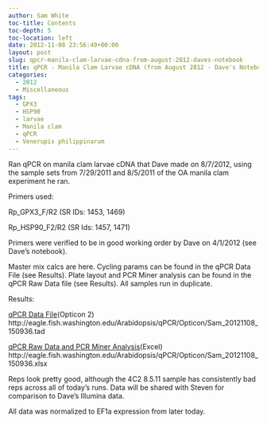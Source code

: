 ```yaml
---
author: Sam White
toc-title: Contents
toc-depth: 5
toc-location: left
date: 2012-11-08 23:56:49+00:00
layout: post
slug: qpcr-manila-clam-larvae-cdna-from-august-2012-daves-notebook
title: qPCR - Manila Clam Larvae cDNA (from August 2012 - Dave's Notebook)
categories:
  - 2012
  - Miscellaneous
tags:
  - GPX3
  - HSP90
  - larvae
  - Manila clam
  - qPCR
  - Venerupis philippinarum
---
```


Ran qPCR on manila clam larvae cDNA that Dave made on 8/7/2012, using the sample sets from 7/29/2011 and 8/5/2011 of the OA manila clam experiment he ran.

Primers used:

Rp_GPX3_F/R2 (SR IDs: 1453, 1469)

Rp_HSP90_F2/R2 (SR Ids: 1457, 1471)

Primers were verified to be in good working order by Dave on 4/1/2012 (see Dave's notebook).

Master mix calcs are here. Cycling params can be found in the qPCR Data File (see Results). Plate layout and PCR Miner analysis can be found in the qPCR Raw Data file (see Results). All samples run in duplicate.

Results:

[qPCR Data File](https://eagle.fish.washington.edu/Arabidopsis/qPCR/Opticon/Sam_20121108_150936.tad)(Opticon 2) http://eagle.fish.washington.edu/Arabidopsis/qPCR/Opticon/Sam_20121108_150936.tad

[qPCR Raw Data and PCR Miner Analysis](https://eagle.fish.washington.edu/Arabidopsis/qPCR/Opticon/Sam_20121108_150936.xlsx)(Excel) http://eagle.fish.washington.edu/Arabidopsis/qPCR/Opticon/Sam_20121108_150936.xlsx

Reps look pretty good, although the 4C2 8.5.11 sample has consistently bad reps across all of today's runs. Data will be shared with Steven for comparison to Dave's Illumina data.

All data was normalized to EF1a expression from later today.
